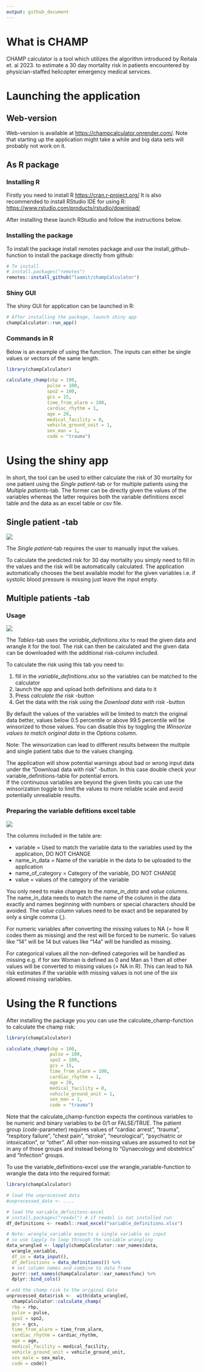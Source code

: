 ```yaml
---
output: github_document
---
```


# What is CHAMP

CHAMP calculator is a tool which utilizes the algorithm introduced by 
Reitala et. al 2023. to estimate a 30 day mortality risk in patients 
encountered by physician-staffed helicopter emergency medical services.


# Launching the application

## Web-version

Web-version is available at [https://champcalculator.onrender.com/](https://champcalculator.onrender.com/). Note that starting up the application might take a while and big data sets will probably not work on it.

## As R package

### Installing R

Firstly you need to install R [https://cran.r-project.org/](https://cran.r-project.org/)
It is also recommended to install RStudio IDE for using R: 
[https://www.rstudio.com/products/rstudio/download/](https://www.rstudio.com/products/rstudio/download/)

After installing these launch RStudio and follow the instructions below.

### Installing the package

To install the package install remotes package and use the install_github-function
to install the package directly from github:

```r
# To install
# install.packages("remotes")
remotes::install_github("laamit/champCalculator")
```

### Shiny GUI

The shiny GUI for application can be launched in R:

```r
# After installing the package, launch shiny app
champCalculator::run_app()
```

### Commands in R


Below is an example of using the function. The inputs can either be single 
values or vectors of the same length.

```r
library(champCalculator)

calculate_champ(sbp = 100,
               pulse = 100,
               spo2 = 100,
               gcs = 15,
               time_from_alarm = 100,
               cardiac_rhythm = 1,
               age = 20,
               medical_facility = 0,
               vehicle_ground_unit = 1,
               sex_man = 1,
               code = "trauma")
```

# Using the shiny app

In short, the tool can be used to either calculate the risk of 30 mortality for 
one patient using the *Single patient*-tab or for multiple patients using the 
*Multiple patients*-tab. The former can be directly given the values of the variables 
whereas the latter requires both the variable definitions excel table and the data
as an excel table or csv file.


## Single patient -tab

![](vignettes/champ_single.png)

The *Single patient*-tab requires the user to manually input the values.

To calculate the predicted risk for 30 day mortality you simply need to fill in 
the values and the risk will be automatically calculated.
The application automatically chooses the best available model for the given 
variables i.e. if systolic blood pressure is missing just leave the input empty.


## Multiple patients -tab

### Usage

![](vignettes/champ_multiple.png)

The *Tables*-tab uses the *variable_definitions.xlsx* to read the given data and
wrangle it for the tool. The risk can then be calculated and the given data can 
be downloaded with the additional risk-column included.

To calculate the risk using this tab you need to:

1. fill in the *variable_definitions.xlsx* so the variables can be matched to the calculator
2. launch the app and upload both definitions and data to it
3. Press *calculate the risk* -button
4. Get the data with the risk using the *Download data with risk* -button

By default the values of the variables will be limited to match the original data better, 
values below 0.5 percentile or above 99.5 percentile will be winsorized to those 
values. You can disable this by toggling the *Winsorize values to match original data* 
in the *Options* column.

Note: The winsorization can lead to different results between the multiple and single 
patient tabs due to the values changing.

The application will show potential warnings about bad or wrong input data under the
"Download data with risk" -button. In this case double check your variable_definitions-table 
for potential errors.   
If the continuous variables are beyond the given limits you can use the 
winsorization toggle to limit the values to more reliable scale and avoid 
potentially unrealiable results.


### Preparing the variable defitions excel table

![](vignettes/champ_variable_definitions.png)

The columns included in the table are:

* variable = Used to match the variable data to the variables used by the application, DO NOT CHANGE
* name_in_data = Name of the variable in the data to be uploaded to the application
* name_of_category = Category of the variable, DO NOT CHANGE
* value = values of the category of the variable

You only need to make changes to the *name_in_data* and *value* columns. The 
name_in_data needs to match the name of the column in the data exactly and names 
beginning with numbers or special characters should be avoided.
The *value* column values need to be exact and be separated by only a single 
comma (,). 

For numeric variables after converting the missing values to NA (= how R codes 
them as missing) and the rest will be forced to be numeric. So values like "14" 
will be 14 but values like "14a" will be handled as missing.

For categorical values all the non-defined categories will be handled as missing
e.g. if for sex Woman is defined as 0 and Man as 1 then all other values will be 
converted to missing values (= NA in R). This can lead to NA risk estimates if 
the variable with missing values is not one of the six allowed missing variables.



# Using the R functions

After installing the package you you can use the calculate_champ-function to
calculate the champ risk:

```r
library(champCalculator)

calculate_champ(sbp = 100,
                pulse = 100,
                spo2 = 100,
                gcs = 15,
                time_from_alarm = 100,
                cardiac_rhythm = 1,
                age = 20,
                medical_facility = 0,
                vehicle_ground_unit = 1,
                sex_man = 1,
                code = "trauma")
```

Note that the calculate_champ-function expects the continous variables to be 
numeric and binary variables to be 0/1 or FALSE/TRUE. 
The patient group (*code*-parameter) requires values of "cardiac arrest", 
"trauma", "respitory failure", "chest pain", "stroke", 
"neurological", "psychiatric or intoxication", or "other". All other non-missing 
values are assumed to not be in any of those groups and instead belong to 
"Gynaecology and obstetrics" and "Infection" groups.


To use the variable_definitions-excel use the wrangle_variable-function to
wrangle the data into the required format:

```r
library(champCalculator)

# load the unprocessed data
#unprocessed_data <- ....

# load the variable_definitons-excel
# install.packages("readxl") # if readxl is not installed run 
df_definitions <- readxl::read_excel("variable_definitions.xlsx")

# Note: wrangle_variable expects a single variable as input
# so use lapply to loop through the variable wrangling
data_wrangled <- lapply(champCalculator::var_names$data, 
  wrangle_variable,
  df_in = data_input(), 
  df_definitions = data_definitions()) %>%
  # set column names and combine to data frame
  purrr::set_names(champCalculator::var_names$func) %>%
  dplyr::bind_cols()

# add the champ risk to the original data
unprocessed_data$risk <-  with(data_wrangled, 
  champCalculator::calculate_champ(
  rbp = rbp,
  pulse = pulse,
  spo2 = spo2,
  gcs = gcs,
  time_from_alarm = time_from_alarm,
  cardiac_rhythm = cardiac_rhythm,
  age = age,
  medical_facility = medical_facility,
  vehicle_ground_unit = vehicle_ground_unit,
  sex_male = sex_male,
  code = code))  
```

